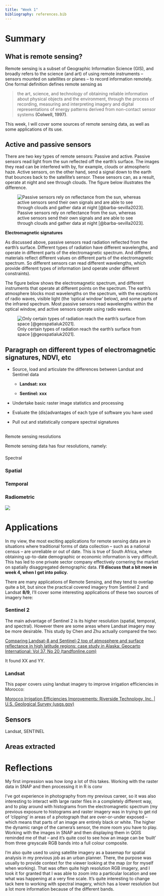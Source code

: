 ```yaml
---
title: "Week 1"
bibliography: references.bib
---
```


# Summary

## What is remote sensing?

Remote sensing is a subset of Geographic Information Science (GIS), and broadly refers to the science (and art) of using remote instruments -- sensors mounted on satellites or planes -- to record information remotely. One formal definition defines remote sensing as

> the art, science, and technology of obtaining reliable information about physical objects and the environment, through the process of recording, measuring and interpreting imagery and digital representations of energy patterns derived from non-contact sensor systems **(Colwell, 1997)**.

This week, I will cover some sources of remote sensing data, as well as some applications of its use.

## **Active and passive sensors**

There are two key types of remote sensors: Passive and active. Passive sensors read light from the sun reflected off the earth's surface. The images they read can be interfered with by, for example, clouds or atmospheric haze. Active sensors, on the other hand, send a signal down to the earth that bounces back to the satellite's sensor. These sensors can, as a result, operate at night and see through clouds. The figure below illustrates the difference.

![Passive sensors rely on reflectance from the sun, whereas active sensors send their own signals and are able to see through clouds and gather data at night [@barba-sevilla2023].](images/active-passive.jpg)

**Electromagnetic signatures**

As discussed above, passive sensors read radiation reflected from the earth's surface. Different types of radiation have different wavelengths, and operate in different parts of the electromagnetic spectrum. And different materials reflect different values on different parts of the electromagnetic spectrum. So different sensors can read different wavelengths, which provide different types of information (and operate under different constraints).

The figure below shows the electromagnetic spectrum, and different instruments that operate at different points on the spectrum. The earth's atmosphere blocks most wavelengths on the spectrum, with the exceptions of radio waves, visible light (the 'optical window' below), and some parts of the infrared spectrum. Most passive sensors read wavelengths within the optical window, and active sensors operate using radio waves.

![Only certain types of radiation reach the earth's surface from space [@geospatialuk2021].](images/electro2.jpg)

## Paragraph on different types of electromagnetic signatures, NDVI, etc

-   Source, load and articulate the differences between Landsat and Sentinel data

    -   **Landsat: xxx**

    -   **Sentinel: xxx**

-   Undertake basic raster image statistics and processing

-   Evaluate the (dis)advantages of each type of software you have used

-   Pull out and statistically compare spectral signatures

## 

Remote sensing resolutions

Remote sensing data has four resolutions, namely:

### 

Spectral

### Spatial

### Temporal

### Radiometric

![](images/Screenshot%202023-03-21%20165750.jpg)

# Applications

In my view, the most exciting applications for remote sensing data are in situations where traditional forms of data collection -- such as a national census -- are unreliable or out of date. This is true of South Africa, where obtaining up-to-date demographic or economic information is very difficult. This has led to one private sector company effectively cornering the market on spatially disaggregated demographic data. **I'll discuss that a bit more in week 4, when I get into policy.**

There are many applications of Remote Sensing, and they tend to overlap quite a bit, but since the practical covered imagery from Sentinel 2 and Landsat **8/9**, I'll cover some interesting applications of these two sources of imagery here:

### Sentinel 2

The main advantage of Sentinel 2 is its higher resolution (spatial, temporal, and spectral). However there are some areas where Landsat imagery may be more desirable. This study by Chen and Zhu actually compared the two:

[Comparing Landsat-8 and Sentinel-2 top of atmosphere and surface reflectance in high latitude regions: case study in Alaska: Geocarto International: Vol 37, No 20 (tandfonline.com)](https://www.tandfonline.com/doi/abs/10.1080/10106049.2021.1924295?journalCode=tgei20)

It found XX and YY.

### Landsat

This paper covers using landsat imagery to improve irrigation efficiencies in Morocco:

[Morocco Irrigation Efficiencies Improvements: Riverside Technology, Inc. \| U.S. Geological Survey (usgs.gov)](https://www.usgs.gov/centers/fort-collins-science-center/science/morocco-irrigation-efficiencies-improvements-riverside)

## Sensors

Landsat, SENTINEL

## Areas extracted

# Reflections

My first impression was how *long* a lot of this takes. Working with the raster data in SNAP and then processing it in R is conv

I've got experience in photography from my previous career, so it was also interesting to interact with large raster files in a completely different way, and to play around with histograms from the electromagnetic spectrum (my previous exposure to histograms and raster imagery was in trying to get rid of 'clipping' in areas of a photograph that are over-or-under exposed -- which means that parts of an image are entirely black or white. The higher the dynamic range of the camera's sensor, the more room you have to play. Working with the images in SNAP and then displaying them in QGIS reminded me of that -- and it's quite cool to see how an image can be 'built' from three greyscale RGB bands into a full colour composite.

I'm also quite used to using satellite imagery as a basemap for spatial analysis in my previous job as an urban planner. There, the purpose was usually to provide context for the viewer looking at the map (or for myself when working). That was often quite high resolution RGB imagery, and I took it for granted that I was able to zoom into a particular location and see what was happening at a very fine scale. It's quite interesting to change tack here to working with spectral imagery, which has a lower resolution but a lot more information because of the different bands.

